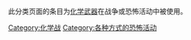 此分类页面的条目为[[化学武器|化学武器]]在战争或恐怖活动中被使用。

[[Category:化学战|Category:化学战]]
[[Category:各种方式的恐怖活动|Category:各种方式的恐怖活动]]